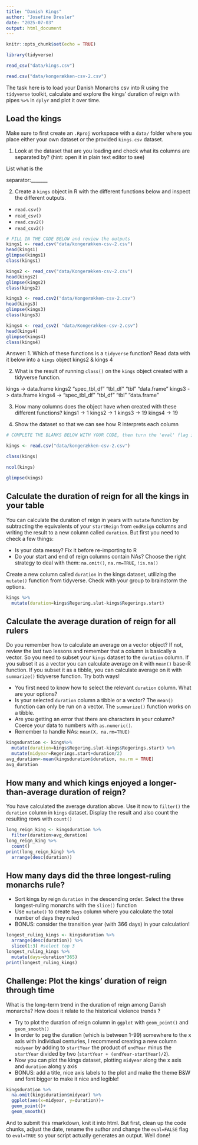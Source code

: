 ```yaml
---
title: "Danish Kings"
author: "Josefine Dresler"
date: "2025-07-03"
output: html_document
--- 
```


```r
knitr::opts_chunk$set(echo = TRUE)
```


```r
library(tidyverse)

read_csv("data/kings.csv")

read.csv("data/kongerækken-csv-2.csv")

```


The task here is to load your Danish Monarchs csv into R using the `tidyverse` toolkit, calculate and explore the kings' duration of reign with pipes `%>%` in `dplyr` and plot it over time.

## Load the kings

Make sure to first create an  `.Rproj` workspace with a `data/` folder where you place either your own dataset or the provided `kings.csv` dataset. 

1. Look at the dataset that are you loading and check what its columns are separated by? (hint: open it in plain text editor to see)

List what is the

separator:_______  

2. Create a `kings` object in R with the different functions below and inspect the different outputs.
-  `read.csv()`
-  `read_csv()`
-  `read.csv2()` 
-  `read_csv2()`
```r
# FILL IN THE CODE BELOW and review the outputs
kings1 <- read.csv("data/kongerækken-csv-2.csv")
head(kings1)
glimpse(kings1)
class(kings1)

kings2 <- read_csv("data/Kongerækken-csv-2.csv")
head(kings2)
glimpse(kings2)
class(kings2)

kings3 <- read.csv2("data/Kongerækken-csv-2.csv")
head(kings3)
glimpse(kings3)
class(kings3)

kings4 <- read_csv2( "data/Kongerækken-csv-2.csv")
head(kings4)
glimpse(kings4)
class(kings4)
```
Answer: 
1. Which of these functions is a `tidyverse` function? Read data with it below into a `kings` object
kings2 & kings 4

2. What is the result of running `class()` on the `kings` object created with a tidyverse function.

kings -> data.frame
kings2 "spec_tbl_df" "tbl_df"      "tbl"         "data.frame" 
kings3 -> data.frame
kings4 -> "spec_tbl_df" "tbl_df"      "tbl"         "data.frame" 

3. How many columns does the object have when created with these different functions?
kings1 -> 1
kings2 -> 1
kings3 -> 19
kings4 -> 19

4. Show the dataset so that we can see how R interprets each column


```r
# COMPLETE THE BLANKS BELOW WITH YOUR CODE, then turn the 'eval' flag in this chunk to TRUE.

kings <- read.csv("data/kongerækken-csv-2.csv")

class(kings)

ncol(kings)

glimpse(kings)


```


## Calculate the duration of reign for all the kings in your table
You can calculate the duration of reign in years with `mutate` function by subtracting the equivalents of your `startReign` from `endReign` columns and writing the result to a new column called `duration`. But first you need to check a few things:

* Is your data messy? Fix it before re-importing to R
* Do your start and end of reign columns contain NAs? Choose the right strategy to deal with them: `na.omit()`, `na.rm=TRUE`, `!is.na()`


Create a new column called  `duration` in the kings dataset, utilizing the `mutate()` function from tidyverse. Check with your group to brainstorm the options.

```r
kings %>% 
  mutate(duration=kings$Regering.slut-kings$Regerings.start)


```

## Calculate the average duration of reign for all rulers
Do you remember how to calculate an average on a vector object? If not, review the last two lessons and remember that a column is basically a vector. So you need to subset your `kings` dataset to the `duration` column. If you subset it as a vector you can calculate average on it with `mean()` base-R function. If you subset it as a tibble, you can calculate average on it with `summarize()` tidyverse function. Try both ways!

* You first need to know how to select the relevant `duration` column. What are your options?
* Is your selected `duration` column a tibble or a vector? The `mean()` function can only be run on a vector. The `summarize()` function works on a tibble.
* Are you getting an error that there are characters in your column? Coerce your data to numbers with `as.numeric()`.
* Remember to handle NAs: `mean(X, na.rm=TRUE)`


```r
kingsduration <- kings%>% 
  mutate(duration=kings$Regering.slut-kings$Regerings.start) %>% 
  mutate(midyear=Regerings.start+duration/2)
avg_duration<-mean(kingsduration$duration, na.rm = TRUE)
avg_duration
```

## How many and which kings enjoyed a longer-than-average duration of reign?

You have calculated the average duration above. Use it now to `filter()` the `duration` column in  `kings` dataset. Display the result and also  count the resulting rows with `count()`

```r
long_reign_king <- kingsduration %>% 
  filter(duration>avg_duration)
long_reign_king %>% 
  count()
print(long_reign_king) %>%
  arrange(desc(duration))
```


## How many days did the three longest-ruling monarchs rule? 

* Sort kings by reign `duration` in the descending order. Select the three longest-ruling monarchs with the `slice()` function
* Use `mutate()` to create `Days` column where you calculate the total number of days they ruled
* BONUS: consider the transition year (with 366 days) in your calculation!

```r
longest_ruling_kings <- kingsduration %>% 
  arrange(desc(duration)) %>% 
  slice(1:3) #select top 3
longest_ruling_kings %>% 
  mutate(days=duration*365)
print(longest_ruling_kings)
```


## Challenge: Plot the kings' duration of reign through time

What is the long-term trend in the duration of reign among Danish monarchs? How does it relate to the historical violence trends ? 

* Try to plot the duration of reign column in `ggplot` with `geom_point()` and  `geom_smooth()`
* In order to peg the duration (which is between 1-99) somewhere to the x axis with individual centuries, I recommend creating a new column `midyear` by adding to `startYear` the product of `endYear` minus the `startYear` divided by two (`startYear + (endYear-startYear)/2`).
* Now you can plot the kings dataset, plotting `midyear` along the x axis and `duration` along y axis
* BONUS: add a title, nice axis labels to the plot and make the theme B&W and font bigger to make it nice and legible!

```r
kingsduration %>% 
  na.omit(kingsduration$midyear) %>% 
  ggplot(aes(x=midyear, y=duration))+
  geom_point()+
  geom_smooth()
```

And to submit this rmarkdown, knit it into html. But first, clean up the code chunks, adjust the date, rename the author and change the `eval=FALSE` flag to `eval=TRUE` so your script actually generates an output.
Well done!


